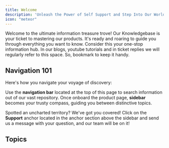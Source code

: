 ```yaml
---
title: Welcome
description: 'Unleash the Power of Self Support and Step Into Our World-Class Knowledgebase!'
icon: "meteor"
---
```


Welcome to the ultimate information treasure trove! Our Knowledgebase is your ticket to mastering our products. It's ready and roaring to guide you through everything you want to know. Consider this your one-stop information hub. In our blogs, youtube tutorials and in ticket replies we will regularly refer to this space. So, bookmark to keep it handy.

## Navigation 101

Here's how you navigate your voyage of discovery:

Use the **navigation bar** located at the top of this page to search information out of our vast repository.
Once onboard the product page, **sidebar** becomes your trusty compass, guiding you between distinctive topics.

Spotted an uncharted territory? We've got you covered! Click on the **Support** anchor located in the anchor section above the sidebar and send us a message with your question, and our team will be on it!

## Topics

<CardGroup cols={2}>
  <Card
    title="Virtual Servers"
    icon="server"
    href="https://help.noxity.io/virtual-servers"
  >
  </Card>
  <Card
    title="Web Hosting"
    icon="globe"
    href="https://help.noxity.io/web-hosting"
  >
  </Card>
</CardGroup>

<CardGroup cols={2}>
    <Card
      title="Domains"
      icon="plane-up"
      href="https://help.noxity.io/domains"
    >
    </Card>
    <Card
      title="Members Area"
      icon="user-astronaut"
      href="https://help.noxity.io/members"
    >
    </Card>
  </CardGroup>

  <CardGroup cols={2}>
    <Card
      title="How to Guides"
      icon="screwdriver-wrench"
      href="https://help.noxity.io/how-to"
    >
    </Card>
    <Card
      title="Developer Corner"
      icon="code"
      href="https://help.noxity.io/developers"
    >
    </Card>
  </CardGroup>